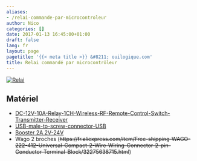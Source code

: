 ```yaml
---
aliases:
- /relai-commande-par-microcontroleur
author: Nico
categories: []
date: 2017-01-13 16:45:00+01:00
draft: false
lang: fr
layout: page
pagetitle: '{{< meta title >}} &#8211; ouilogique.com'
title: Relai commandé par microcontrôleur
---
```


[![Relai][img_1]][img_1]

[img_1]: ./images/relai-commande-par-microcontroleur-001_lowres.jpg

## Matériel

-   [DC-12V-10A-Relay-1CH-Wireless-RF-Remote-Control-Switch-Transmitter-Receiver][1]
-   [USB-male-to-screw-connector-USB][2]
-   [Booster 2A 2V-24V][3]
-   Wago 2 broches (~~https://fr.aliexpress.com/item/Free-shipping-WAGO-222-412-Universal-Compact-2-Wire-Wiring-Connector-2-pin-Conductor-Terminal-Block/32275638715.html~~)

[1]: http://www.banggood.com/DC-12V-10A-Relay-1CH-Wireless-RF-Remote-Control-Switch-Transmitter-Receiver-p-1040721.html?p=0431091025639201412F
[2]: https://fr.aliexpress.com/item/5Pcs-free-shipping-USB-male-to-screw-connector-USB-plug-with-shield-connector-USB-Adapter-USB2/32705960671.html
[3]: http://www.banggood.com/10-Pcs-Step-Up-Power-Spply-Module-2A-2V-24V-DC-DC-Booster-Power-Module-p-1064479.html
